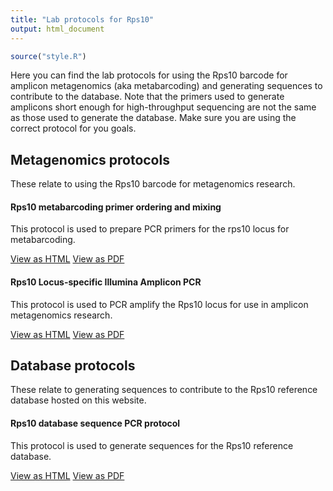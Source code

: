 ```yaml
---
title: "Lab protocols for Rps10"
output: html_document
---
```


```r
source("style.R")
```

Here you can find the lab protocols for using the Rps10 barcode for amplicon metagenomics (aka metabarcoding) and generating sequences to contribute to the database.
Note that the primers used to generate amplicons short enough for high-throughput sequencing are not the same as those used to generate the database.
Make sure you are using the correct protocol for you goals.

## Metagenomics protocols

These relate to using the Rps10 barcode for metagenomics research.

#### Rps10 metabarcoding primer ordering and mixing

This protocol is used to prepare PCR primers for the rps10 locus for metabarcoding.

<a href="protocols/metagenomics_primer_protocol.html" class="btn btn-success" role="button" target="_blank">View as HTML</a>
<a href="protocols/metagenomics_primer_protocol.pdf" class="btn btn-info" role="button" target="_blank">View as PDF</a>


#### Rps10 Locus-specific Illumina Amplicon PCR

This protocol is used to PCR amplify the Rps10 locus for use in amplicon metagenomics research.

<a href="protocols/metagenomics_pcr_protocol.html" class="btn btn-success" role="button" target="_blank">View as HTML</a>
<a href="protocols/metagenomics_pcr_protocol.pdf" class="btn btn-info" role="button" target="_blank">View as PDF</a>

## Database protocols

These relate to generating sequences to contribute to the Rps10 reference database hosted on this website.

#### Rps10 database sequence PCR protocol

This protocol is used to generate sequences for the Rps10 reference database.

<a href="protocols/database_pcr_protocol.html" class="btn btn-success" role="button" target="_blank">View as HTML</a>
<a href="protocols/database_pcr_protocol.pdf" class="btn btn-info" role="button" target="_blank">View as PDF</a>




